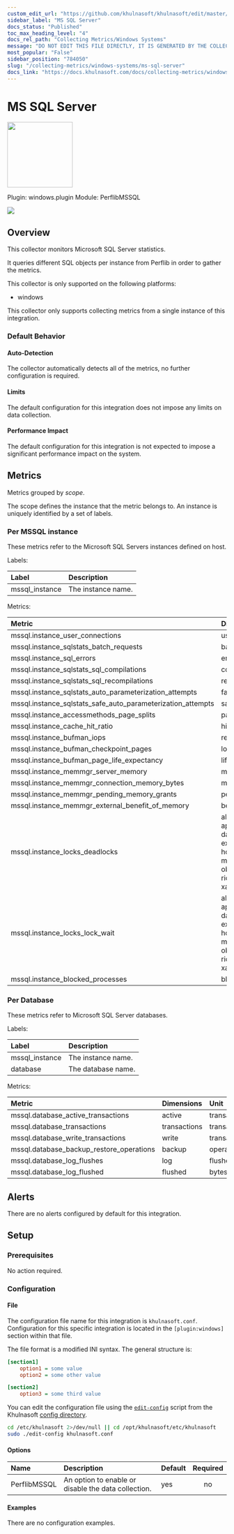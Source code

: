 ```yaml
---
custom_edit_url: "https://github.com/khulnasoft/khulnasoft/edit/master/src/collectors/windows.plugin/metadata.yaml"
sidebar_label: "MS SQL Server"
docs_status: "Published"
toc_max_heading_level: "4"
docs_rel_path: "Collecting Metrics/Windows Systems"
message: "DO NOT EDIT THIS FILE DIRECTLY, IT IS GENERATED BY THE COLLECTOR'S metadata.yaml FILE"
most_popular: "False"
sidebar_position: "784050"
slug: "/collecting-metrics/windows-systems/ms-sql-server"
docs_link: "https://docs.khulnasoft.com/docs/collecting-metrics/windows-systems/ms-sql-server"
---
```



# MS SQL Server


<img src="https://khulnasoft.com/img/windows.svg" width="150"/>


Plugin: windows.plugin
Module: PerflibMSSQL

<img src="https://img.shields.io/badge/maintained%20by-Khulnasoft-%2300ab44" />

## Overview

This collector monitors Microsoft SQL Server statistics.


It queries different SQL objects per instance from Perflib in order to gather the metrics.


This collector is only supported on the following platforms:

- windows

This collector only supports collecting metrics from a single instance of this integration.


### Default Behavior

#### Auto-Detection

The collector automatically detects all of the metrics, no further configuration is required.


#### Limits

The default configuration for this integration does not impose any limits on data collection.

#### Performance Impact

The default configuration for this integration is not expected to impose a significant performance impact on the system.


## Metrics

Metrics grouped by *scope*.

The scope defines the instance that the metric belongs to. An instance is uniquely identified by a set of labels.



### Per MSSQL instance

These metrics refer to the Microsoft SQL Servers instances defined on host.

Labels:

| Label      | Description     |
|:-----------|:----------------|
| mssql_instance | The instance name. |

Metrics:

| Metric | Dimensions | Unit |
|:------|:----------|:----|
| mssql.instance_user_connections | user | connections |
| mssql.instance_sqlstats_batch_requests | batch | requests/s |
| mssql.instance_sql_errors | errors | errors/s |
| mssql.instance_sqlstats_sql_compilations | compilations | compilations/s |
| mssql.instance_sqlstats_sql_recompilations | recompiles | recompiles/s |
| mssql.instance_sqlstats_auto_parameterization_attempts | failed | attempts/s |
| mssql.instance_sqlstats_safe_auto_parameterization_attempts | safe | attempts/s |
| mssql.instance_accessmethods_page_splits | page | splits/s |
| mssql.instance_cache_hit_ratio | hit_ratio | percentage |
| mssql.instance_bufman_iops | read, written | pages/s |
| mssql.instance_bufman_checkpoint_pages | log | pages/s |
| mssql.instance_bufman_page_life_expectancy | life_expectancy | seconds |
| mssql.instance_memmgr_server_memory | memory | bytes |
| mssql.instance_memmgr_connection_memory_bytes | memory | bytes |
| mssql.instance_memmgr_pending_memory_grants | pending | processes |
| mssql.instance_memmgr_external_benefit_of_memory | benefit | bytes |
| mssql.instance_locks_deadlocks | alloc_unit, application, database, extent, file, hobt, key, metadata, oib, object, page, rid, row_group, xact | deadlocks/s |
| mssql.instance_locks_lock_wait | alloc_unit, application, database, extent, file, hobt, key, metadata, oib, object, page, rid, row_group, xact | locks/s |
| mssql.instance_blocked_processes | blocked | processes |

### Per Database

These metrics refer to Microsoft SQL Server databases.

Labels:

| Label      | Description     |
|:-----------|:----------------|
| mssql_instance | The instance name. |
| database | The database name. |

Metrics:

| Metric | Dimensions | Unit |
|:------|:----------|:----|
| mssql.database_active_transactions | active | transactions |
| mssql.database_transactions | transactions | transactions/s |
| mssql.database_write_transactions | write | transactions/s |
| mssql.database_backup_restore_operations | backup | operations/s |
| mssql.database_log_flushes | log | flushes/s |
| mssql.database_log_flushed | flushed | bytes/s |



## Alerts

There are no alerts configured by default for this integration.


## Setup

### Prerequisites

No action required.

### Configuration

#### File

The configuration file name for this integration is `khulnasoft.conf`.
Configuration for this specific integration is located in the `[plugin:windows]` section within that file.

The file format is a modified INI syntax. The general structure is:

```ini
[section1]
    option1 = some value
    option2 = some other value

[section2]
    option3 = some third value
```
You can edit the configuration file using the [`edit-config`](/docs/khulnasoft-agent/configuration#edit-a-configuration-file-using-edit-config) script from the
Khulnasoft [config directory](/docs/khulnasoft-agent/configuration#the-khulnasoft-config-directory).

```bash
cd /etc/khulnasoft 2>/dev/null || cd /opt/khulnasoft/etc/khulnasoft
sudo ./edit-config khulnasoft.conf
```
#### Options



| Name | Description | Default | Required |
|:----|:-----------|:-------|:--------:|
| PerflibMSSQL | An option to enable or disable the data collection. | yes | no |

#### Examples
There are no configuration examples.


